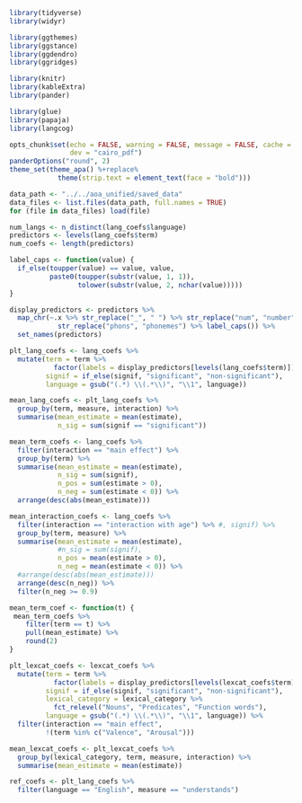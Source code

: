 ```r
library(tidyverse)
library(widyr)

library(ggthemes)
library(ggstance)
library(ggdendro)
library(ggridges)

library(knitr)
library(kableExtra)
library(pander)

library(glue)
library(papaja)
library(langcog)

opts_chunk$set(echo = FALSE, warning = FALSE, message = FALSE, cache = TRUE,
               dev = "cairo_pdf")
panderOptions("round", 2)
theme_set(theme_apa() %+replace%
            theme(strip.text = element_text(face = "bold")))

data_path <- "../../aoa_unified/saved_data"
data_files <- list.files(data_path, full.names = TRUE)
for (file in data_files) load(file)

num_langs <- n_distinct(lang_coefs$language)
predictors <- levels(lang_coefs$term)
num_coefs <- length(predictors)

label_caps <- function(value) {
  if_else(toupper(value) == value, value,
          paste0(toupper(substr(value, 1, 1)),
                 tolower(substr(value, 2, nchar(value)))))
}
```

```r
display_predictors <- predictors %>%
  map_chr(~.x %>% str_replace("_", " ") %>% str_replace("num", "number") %>%
            str_replace("phons", "phonemes") %>% label_caps()) %>%
  set_names(predictors)

plt_lang_coefs <- lang_coefs %>%
  mutate(term = term %>%
           factor(labels = display_predictors[levels(lang_coefs$term)]),
         signif = if_else(signif, "significant", "non-significant"),
         language = gsub("(.*) \\(.*\\)", "\\1", language))

mean_lang_coefs <- plt_lang_coefs %>%
  group_by(term, measure, interaction) %>%
  summarise(mean_estimate = mean(estimate),
            n_sig = sum(signif == "significant"))

mean_term_coefs <- lang_coefs %>%
  filter(interaction == "main effect") %>%
  group_by(term) %>%
  summarise(mean_estimate = mean(estimate),
            n_sig = sum(signif),
            n_pos = sum(estimate > 0),
            n_neg = sum(estimate < 0)) %>%
  arrange(desc(abs(mean_estimate)))

mean_interaction_coefs <- lang_coefs %>%
  filter(interaction == "interaction with age") %>% #, signif) %>%
  group_by(term, measure) %>%
  summarise(mean_estimate = mean(estimate),
            #n_sig = sum(signif),
            n_pos = mean(estimate > 0),
            n_neg = mean(estimate < 0)) %>%
  #arrange(desc(abs(mean_estimate)))
  arrange(desc(n_neg)) %>%
  filter(n_neg >= 0.9)

mean_term_coef <- function(t) {
 mean_term_coefs %>%
    filter(term == t) %>%
    pull(mean_estimate) %>%
    round(2)
}

plt_lexcat_coefs <- lexcat_coefs %>%
  mutate(term = term %>%
           factor(labels = display_predictors[levels(lexcat_coefs$term)]),
         signif = if_else(signif, "significant", "non-significant"),
         lexical_category = lexical_category %>%
           fct_relevel("Nouns", "Predicates", "Function words"),
         language = gsub("(.*) \\(.*\\)", "\\1", language)) %>%
  filter(interaction == "main effect",
         !(term %in% c("Valence", "Arousal")))

mean_lexcat_coefs <- plt_lexcat_coefs %>%
  group_by(lexical_category, term, measure, interaction) %>%
  summarise(mean_estimate = mean(estimate))

ref_coefs <- plt_lang_coefs %>%
  filter(language == "English", measure == "understands")
```
